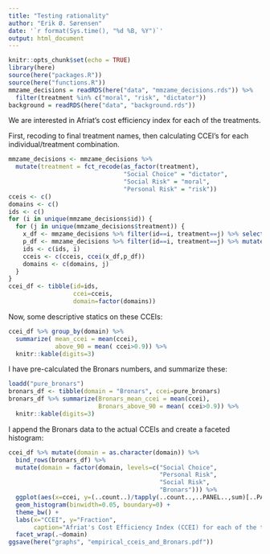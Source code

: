 ```yaml
---
title: "Testing rationality"
author: "Erik Ø. Sørensen"
date: '`r format(Sys.time(), "%d %B, %Y")`'
output: html_document
---
```


```r
knitr::opts_chunk$set(echo = TRUE)
library(here)
source(here("packages.R"))
source(here("functions.R")) 
mmzame_decisions = readRDS(here("data", "mmzame_decisions.rds")) %>% 
  filter(treatment %in% c("moral", "risk", "dictator"))
background = readRDS(here("data", "background.rds"))
```

We are interested in Afriat's cost efficiency index for each of the treatments.

First, recoding to final treatment names, then calculating CCEI's for each 
individual/treatment combination.
```r
mmzame_decisions <- mmzame_decisions %>% 
  mutate(treatment = fct_recode(as_factor(treatment),
                                "Social Choice" = "dictator",
                                "Social Risk" = "moral",
                                "Personal Risk" = "risk"))
cceis <- c()
domains <- c()
ids <- c()
for (i in unique(mmzame_decisions$id)) {
  for (j in unique(mmzame_decisions$treatment)) {
    x_df <- mmzame_decisions %>% filter(id==i, treatment==j) %>% select(x,y)
    p_df <- mmzame_decisions %>% filter(id==i, treatment==j) %>% mutate(px=maxy/maxx, py = 1) %>% select(px,py)
    ids <- c(ids, i)
    cceis <- c(cceis, ccei(x_df,p_df))
    domains <- c(domains, j)
  }
}
ccei_df <- tibble(id=ids, 
                  ccei=cceis, 
                  domain=factor(domains))
```

Now, some descriptive statics on these CCEIs:
```r
ccei_df %>% group_by(domain) %>%
  summarize( mean_ccei = mean(ccei),
             above_90 = mean( ccei>0.9)) %>%
  knitr::kable(digits=3)
```

I have pre-calculated the Bronars numbers, and summarize these:
```r
loadd("pure_bronars")
bronars_df <- tibble(domain = "Bronars", ccei=pure_bronars)
bronars_df %>% summarize(Bronars_mean_ccei = mean(ccei),
                         Bronars_above_90 = mean( ccei>0.9)) %>%
  knitr::kable(digits=3)
```

I append the Bronars data to the actual CCEIs and create a faceted histogram:

```r
ccei_df %>% mutate(domain = as.character(domain)) %>%
  bind_rows(bronars_df) %>%
  mutate(domain = factor(domain, levels=c("Social Choice", 
                                          "Personal Risk", 
                                          "Social Risk",
                                          "Bronars"))) %>%
  ggplot(aes(x=ccei, y=(..count..)/tapply(..count..,..PANEL..,sum)[..PANEL..])) +
  geom_histogram(binwidth=0.05, boundary=0) + 
  theme_bw() + 
  labs(x="CCEI", y="Fraction",
       caption="Afriat's Cost Efficiency Index (CCEI) for each of the three experimental\ntreatments and for 25 000 simulated draws of individuals with uniform random behavior. ") +
  facet_wrap(.~domain) 
ggsave(here("graphs", "empirical_cceis_and_Bronars.pdf"))
```


